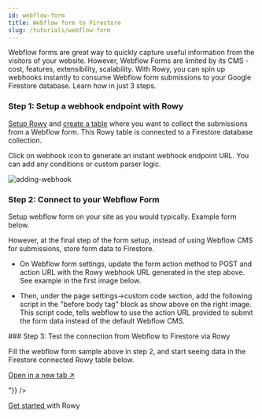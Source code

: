 ```yaml
---
id: webflow-form
title: Webflow form to Firestore
slug: /tutorials/webflow-form
---
```




Webflow forms are great way to quickly capture useful information from the visitors of your website. 
However, Webflow Forms are limited by its CMS - cost, features, extensibility, scalability. 
With Rowy, you can spin up webhooks instantly to consume Webflow form submissions to your Google Firestore database. 
Learn how in just 3 steps.

### Step 1: Setup a webhook endpoint with Rowy

<a href="https://docs.rowy.io/setup/install#option-1-quick-deploy---recommended" target="_blank">Setup Rowy</a> and <a href="https://docs.rowy.io/how-to/create-table" target="_blank">create a table</a> where you want to collect 
the submissions from a Webflow form. This Rowy table is connected to a Firestore database collection. 

Click on webhook icon to generate an instant webhook endpoint URL. You can add any conditions or custom parser logic.

![adding-webhook](./assets/add-webhook.gif)

### Step 2: Connect to your Webflow Form
Setup webflow form on your site as you would typically. Example form below.


However, at the final step of the form setup, instead of using Webflow CMS for submissions, store form data to Firestore. 
-  On Webflow form settings, update the form action method to POST and action URL with the Rowy webhook URL generated in the step above. See example in the first image below.


- Then, under the page settings->custom code section, add the following script in the "before body tag" block as show above on the right image. This script code, tells webflow to use the action URL provided to submit the form data instead of the default Webflow CMS.
<div>
     <Gist id="5653a7adbd12bc02ecbe110a760a2143" />
 </div>
### Step 3: Test the connection from Webflow to Firestore via Rowy

Fill the webflow form sample above in step 2, and start seeing data in the Firestore connected Rowy table below.

[Open in a new tab &UpperRightArrow;](https://demo.rowy.io/table/webflowToFirestore)
<div dangerouslySetInnerHTML={{ __html: "<iframe src='https://demo.rowy.io/table/webflowToFirestore' width='100%' height='500px'/>"}} />

<a href="https://www.rowy.io/deploy" target="_blank">Get started </a>with Rowy  

